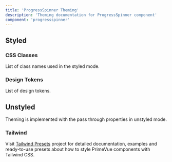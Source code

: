 ```yaml
---
title: 'ProgressSpinner Theming'
description: 'Theming documentation for ProgressSpinner component'
component: 'progressspinner'
---
```


## Styled

### CSS Classes

List of class names used in the styled mode.

<DocTable name="ProgressSpinner" category="style" />

### Design Tokens

List of design tokens.

<DocTable name="ProgressSpinner" category="token" />

## Unstyled

Theming is implemented with the pass through properties in unstyled mode.

### Tailwind

Visit [Tailwind Presets](https://github.com/primefaces/primevue-tailwind) project for detailed documentation, examples and ready-to-use presets about how to style PrimeVue components with Tailwind CSS.
